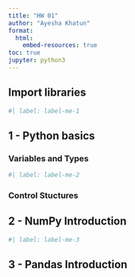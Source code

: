 ```yaml
---
title: "HW 01"
author: "Ayesha Khatun"
format:
  html:
    embed-resources: true
toc: true
jupyter: python3
---
```


## Import libraries

```python
#| label: label-me-1

```

## 1 - Python basics

### Variables and Types

```python
#| label: label-me-2

```

### Control Stuctures

## 2 - NumPy Introduction

```python
#| label: label-me-3

```

## 3 - Pandas Introduction


